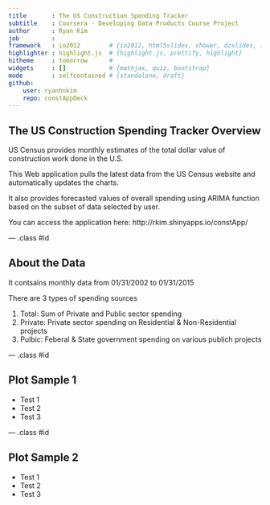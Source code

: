 ```yaml
---
title       : The US Construction Spending Tracker
subtitle    : Coursera - Developing Data Products Course Project
author      : Ryan Kim
job         : 
framework   : io2012        # {io2012, html5slides, shower, dzslides, ...}
highlighter : highlight.js  # {highlight.js, prettify, highlight}
hitheme     : tomorrow      # 
widgets     : []            # {mathjax, quiz, bootstrap}
mode        : selfcontained # {standalone, draft}
github:
    user: ryanhnkim
    repo: constAppDeck
---
```


## The US Construction Spending Tracker Overview

US Census provides monthly estimates of the total dollar value of construction work done in the U.S. 

This Web application pulls the latest data from the US Census website and automatically updates the charts. 

It also provides forecasted values of overall spending using ARIMA function based on the subset of data selected by user. 

You can access the application here: http://rkim.shinyapps.io/constApp/



--- .class #id 

## About the Data

It contsains monthly data from 01/31/2002 to 01/31/2015

There are 3 types of spending sources

1. Total: Sum of Private and Public sector spending
2. Private: Private sector spending on Residential & Non-Residential projects
3. Pulbic: Feberal & State government spending on various publich projects

--- .class #id 

## Plot Sample 1
* Test 1
* Test 2
* Test 3

--- .class #id 

## Plot Sample 2
* Test 1
* Test 2
* Test 3

